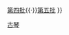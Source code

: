 {{Navbox
| name  = 第三批國家級非物質文化遺產古琴項目代表性傳承人
| title =第三批[[國家級非物質文化遺產|國家級非物質文化遺產]]古琴項目代表性傳承人
| state = {{{state|autocollapse}}}
| bodyclass = hlist
| basestyle =
| groupstyle= text-align:left;
| image  = 
| list1  =  
* [[李禹賢]]（閩派） 
* [[劉正春]]（金陵派） 
* [[劉善教]]（梅庵派） 
* [[謝導秀]]（嶺南派）
| below = [[Template:第二批國家級非物質文化遺產古琴項目代表性傳承人|第二批]]{{·}}[[Template:第四批國家級非物質文化遺產古琴項目代表性傳承人|第四批]]{{·}}[[Template:第五批國家級非物質文化遺產古琴項目代表性傳承人|第五批]]
}}<noinclude>
{{collapsible option}}
[[Category:古琴|古琴]]
</noinclude>